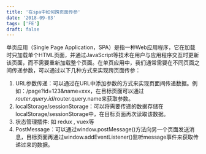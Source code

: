 ```yaml
---
title: '在spa中如何跨页面传参'
date: '2018-09-03'
tags: ['FE']
draft: false
---
```


单页应用（Single Page Application，SPA）是指一种Web应用程序，它在加载时只加载单个HTML页面，并通过JavaScript等技术在用户与应用程序交互时更新该页面，而不需要重新加载整个页面。在单页应用中，我们通常需要在不同页面之间传递参数，可以通过以下几种方式来实现跨页面传参：

1. URL参数传递：可以通过在URL中添加参数的方式来实现页面间传递数据。例如：/page?id=123&name=xxx，在目标页面可以通过$router.query.id/$router.query.name来获取参数。
2. localStorage/sessionStorage：可以将需要传递的数据存储在localStorage/sessionStorage中，在目标页面再次读取该数据。
3. 状态管理插件: 如 redux , vuex等
4. PostMessage：可以通过window.postMessage()方法向另一个页面发送消息，目标页面再通过window.addEventListener()监听message事件来获取传递过来的数据。
